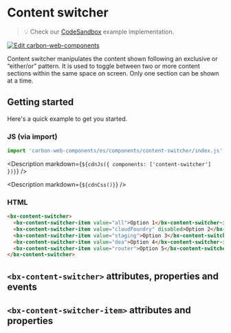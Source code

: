 
# Content switcher

> 💡 Check our
> [CodeSandbox](https://codesandbox.io/s/github/carbon-design-system/carbon-web-components/tree/main/examples/codesandbox/basic/components/content-switcher)
> example implementation.

[![Edit carbon-web-components](https://codesandbox.io/static/img/play-codesandbox.svg)](https://codesandbox.io/s/github/carbon-design-system/carbon-web-components/tree/main/examples/codesandbox/basic/components/content-switcher)

Content switcher manipulates the content shown following an exclusive or “either/or” pattern. It is used to toggle between two or more content sections within the same space on screen. Only one section can be shown at a time.

## Getting started

Here's a quick example to get you started.

### JS (via import)

```javascript
import 'carbon-web-components/es/components/content-switcher/index.js';
```

<Description markdown={`${cdnJs({ components: ['content-switcher'] })}`} />

<Description markdown={`${cdnCss()}`} />

### HTML

```html
<bx-content-switcher>
  <bx-content-switcher-item value="all">Option 1</bx-content-switcher-item>
  <bx-content-switcher-item value="cloudFoundry" disabled>Option 2</bx-content-switcher-item>
  <bx-content-switcher-item value="staging">Option 3</bx-content-switcher-item>
  <bx-content-switcher-item value="dea">Option 4</bx-content-switcher-item>
  <bx-content-switcher-item value="router">Option 5</bx-content-switcher-item>
</bx-content-switcher>
```

## `<bx-content-switcher>` attributes, properties and events

<Props of="bx-content-switcher" />

## `<bx-content-switcher-item>` attributes and properties

<Props of="bx-content-switcher-item" />
